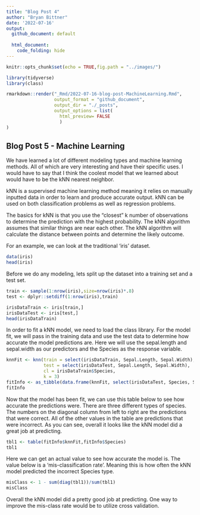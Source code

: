```yaml
---
title: "Blog Post 4"
author: "Bryan Bittner"
date: '2022-07-16'
output: 
  github_document: default
   
  html_document:
    code_folding: hide
---
```


```r
knitr::opts_chunk$set(echo = TRUE,fig.path = "../images/")

library(tidyverse)
library(class)
```

```r
rmarkdown::render("_Rmd/2022-07-16-blog-post-MachineLearning.Rmd", 
                  output_format = "github_document",
                  output_dir = "./_posts",
                  output_options = list(
                    html_preview= FALSE
                    )
)
```

## Blog Post 5 - Machine Learning

We have learned a lot of different modeling types and machine learning methods. All of which are very interesting and have their specific uses. I would have to say that I think the coolest model that we learned about would have to be the kNN nearest neighbor. 

kNN is a supervised machine learning method meaning it relies on manually inputted data in order to learn and produce accurate output. kNN can be used on both classification problems as well as regression problems.

The basics for kNN is that you use the "closest" k number of observations to determine the prediction with the highest probability. The kNN algorithm assumes that similar things are near each other. The kNN algorithm will calculate the distance between points and determine the likely outcome.

For an example, we can look at the traditional 'iris' dataset.

```r
data(iris)
head(iris)
```

Before we do any modeling, lets split up the dataset into a training set and a test set.

```r
train <- sample(1:nrow(iris),size=nrow(iris)*.8)
test <- dplyr::setdiff(1:nrow(iris),train)

irisDataTrain <- iris[train,]
irisDataTest <- iris[test,]
head(irisDataTrain)
```

In order to fit a kNN model, we need to load the class library. 
For the model fit, we will pass in the training data and use the test data to determine how accurate the model predictions are. Here we will use the sepal.length and sepal.width as our predictors and the Species as the response variable.

```r
knnFit <- knn(train = select(irisDataTrain, Sepal.Length, Sepal.Width),
              test = select(irisDataTest, Sepal.Length, Sepal.Width),
              cl = irisDataTrain$Species,
              k = 3)
fitInfo <- as_tibble(data.frame(knnFit, select(irisDataTest, Species, Sepal.Length, Sepal.Width)))
fitInfo
```
Now that the model has been fit, we can use this table below to see how accurate the predictions were. There are three different types of species. The numbers on the diagonal column from left to right are the predictions that were correct. All of the other values in the table are predictions that were incorrect. As you can see, overall it looks like the kNN model did a great job at predicting.

```r
tbl1 <- table(fitInfo$knnFit,fitInfo$Species)
tbl1
```
Here we can get an actual value to see how accurate the model is. The value below is a 'mis-classification rate'. Meaning this is how often the kNN model predicted the incorrect Species type.

```r
misClass <- 1 - sum(diag(tbl1))/sum(tbl1)
misClass
```
Overall the kNN model did a pretty good job at predicting. One way to improve the mis-class rate would be to utilize cross validation.
